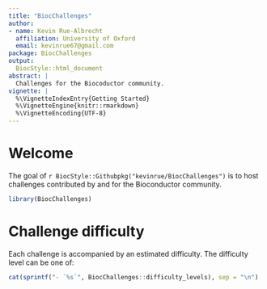 ```yaml
---
title: "BiocChallenges"
author:
- name: Kevin Rue-Albrecht
  affiliation: University of Oxford
  email: kevinrue67@gmail.com
package: BiocChallenges
output:
  BiocStyle::html_document
abstract: |
  Challenges for the Biocoductor community.
vignette: |
  %\VignetteIndexEntry{Getting Started}
  %\VignetteEngine{knitr::rmarkdown}
  %\VignetteEncoding{UTF-8}
---
```


# Welcome

The goal of <i class="fab fa-github"></i> `r BiocStyle::Githubpkg("kevinrue/BiocChallenges")` is to host challenges contributed by and for the Bioconductor community.

```r
library(BiocChallenges)
```

# Challenge difficulty

Each challenge is accompanied by an estimated difficulty.
The difficulty level can be one of:

```r
cat(sprintf("- `%s`", BiocChallenges::difficulty_levels), sep = "\n")
```

